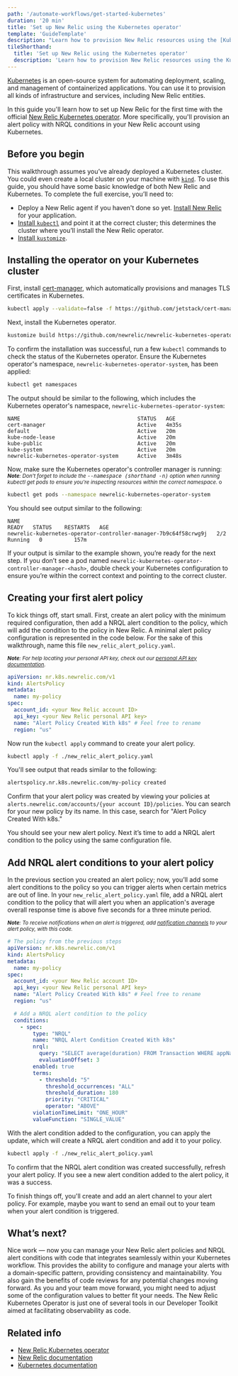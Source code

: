 ```yaml
---
path: '/automate-workflows/get-started-kubernetes'
duration: '20 min'
title: 'Set up New Relic using the Kubernetes operator'
template: 'GuideTemplate'
description: "Learn how to provision New Relic resources using the [Kubernetes operator](https://github.com/newrelic/newrelic-kubernetes-operator)."
tileShorthand:
  title: 'Set up New Relic using the Kubernetes operator'
  description: 'Learn how to provision New Relic resources using the Kubernetes operator'
---
```

<Intro>

[Kubernetes](https://kubernetes.io/) is an open-source system for automating deployment, scaling, and management of containerized applications. You can use it to provision all kinds of infrastructure and services, including New Relic entities.

In this guide you'll learn how to set up New Relic for the first time with the official [New Relic Kubernetes operator](https://github.com/newrelic/newrelic-kubernetes-operator). More specifically, you'll provision an alert policy with NRQL conditions in your New Relic account using Kubernetes.

</Intro>


## Before you begin

This walkthrough assumes you’ve already deployed a Kubernetes cluster. You could even create a local cluster on your machine with [`kind`](https://kind.sigs.k8s.io/).
To use this guide, you should have some basic knowledge of both New Relic and Kubernetes. To complete the full exercise, you’ll need to:

* Deploy a New Relic agent if you haven't done so yet. [Install New Relic](https://docs.newrelic.com/docs/agents/manage-apm-agents/installation/install-agent) for your application. 
* [Install `kubectl`](https://kubernetes.io/docs/tasks/tools/install-kubectl/) and point it at the correct cluster; this determines the cluster where you’ll install the New Relic operator.
* [Install `kustomize`](https://kubernetes-sigs.github.io/kustomize/installation/).

<Steps>
<Step>

## Installing the operator on your Kubernetes cluster

First, install [cert-manager](https://cert-manager.io/), which automatically provisions and manages TLS certificates in Kubernetes.

```bash lineNumbers=false
kubectl apply --validate=false -f https://github.com/jetstack/cert-manager/releases/download/v0.15.0/cert-manager.yaml
```

Next, install the Kubernetes operator.
```bash lineNumbers=false
kustomize build https://github.com/newrelic/newrelic-kubernetes-operator/configs/default | kubectl apply -f -
```

To confirm the installation was successful, run a few `kubectl` commands to check the status of the Kubernetes operator.
Ensure the Kubernetes operator's namespace, `newrelic-kubernetes-operator-system`, has been applied:

```bash lineNumbers=false
kubectl get namespaces
```

The output should be similar to the following, which includes the Kubernetes operator's namespace, `newrelic-kubernetes-operator-system`:

```no-highlighting lineNumbers=false
NAME                                     STATUS   AGE
cert-manager                             Active   4m35s
default                                  Active   20m
kube-node-lease                          Active   20m
kube-public                              Active   20m
kube-system                              Active   20m
newrelic-kubernetes-operator-system      Active   3m48s
```

Now, make sure the Kubernetes operator's controller manager is running: 
<small>
<em><strong>Note</strong>: Don't forget to include the <tt>--namespace (shorthand -n)</tt> option when running kubectl get pods to ensure you're inspecting resources within the correct namespace.</em>
o
</small>

```bash lineNumbers=false
kubectl get pods --namespace newrelic-kubernetes-operator-system
```

You should see output similar to the following:

```no-highlighting lineNumbers=false
NAME                                                              READY   STATUS    RESTARTS   AGE
newrelic-kubernetes-operator-controller-manager-7b9c64f58crwg9j   2/2     Running   0          157m
```

If your output is similar to the example shown, you’re ready for the next step. If you don’t see a pod named `newrelic-kubernetes-operator-controller-manager-<hash>`, double check your Kubernetes configuration to ensure you’re within the correct context and pointing to the correct cluster.


</Step>
<Step>

## Creating your first alert policy
To kick things off, start small. First, create an alert policy with the minimum required configuration, then add a NRQL alert condition to the policy, which will add the condition to the policy in New Relic.
A minimal alert policy configuration is represented in the code below. For the sake of this walkthrough, name this file `new_relic_alert_policy.yaml`.

<small><em><strong>Note</strong>: For help locating your personal API key, check out our <a href="https://docs.newrelic.com/docs/apis/get-started/intro-apis/types-new-relic-api-keys#">personal API key documentation</a>.</em></small>

```yaml lineNumbers=false
apiVersion: nr.k8s.newrelic.com/v1
kind: AlertsPolicy
metadata:
  name: my-policy
spec:
  account_id: <your New Relic account ID>
  api_key: <your New Relic personal API key>
  name: "Alert Policy Created With k8s" # Feel free to rename
  region: "us"
```


Now run the `kubectl apply` command to create your alert policy. 

```bash lineNumbers=false
kubectl apply -f ./new_relic_alert_policy.yaml
```

You'll see output that reads similar to the following:

```bash lineNumbers=false
alertspolicy.nr.k8s.newrelic.com/my-policy created
```

Confirm that your alert policy was created by viewing your policies at `alerts.newrelic.com/accounts/{your account ID}/policies`. You can search for your new policy by its name. In this case, search for "Alert Policy Created With k8s." 

You should see your new alert policy. Next it’s time to add a NRQL alert condition to the policy using the same configuration file.
</Step>
<Step>

## Add NRQL alert conditions to your alert policy
In the previous section you created an alert policy; now, you’ll add some alert conditions to the policy so you can trigger alerts when certain metrics are out of line.
In your `new_relic_alert_policy.yaml` file, add a NRQL alert condition to the policy that will alert you when an application's average overall response time is above five seconds for a three minute period.

<em><small><strong>Note</strong>: To receive notifications when an alert is triggered, add <a href="https://docs.newrelic.com/docs/alerts/new-relic-alerts/managing-notification-channels/notification-channels-control-where-send-alerts">notification channels</a> to your alert policy, with this code.</small></em>

```yaml lineNumbers=false
# The policy from the previous steps
apiVersion: nr.k8s.newrelic.com/v1
kind: AlertsPolicy
metadata:
  name: my-policy
spec:
  account_id: <your New Relic account ID>
  api_key: <your New Relic personal API key>
  name: "Alert Policy Created With k8s" # Feel free to rename
  region: "us"

  # Add a NRQL alert condition to the policy
  conditions:
    - spec:
        type: "NRQL"
        name: "NRQL Alert Condition Created With k8s"
        nrql:
          query: "SELECT average(duration) FROM Transaction WHERE appName = 'YOUR APP NAME'"
          evaluationOffset: 3
        enabled: true
        terms:
          - threshold: "5"
            threshold_occurrences: "ALL"
            threshold_duration: 180
            priority: "CRITICAL"
            operator: "ABOVE"
        violationTimeLimit: "ONE_HOUR"
        valueFunction: "SINGLE_VALUE"
```

With the alert condition added to the configuration, you can apply the update, which will create a NRQL alert condition and add it to your policy.

```bash lineNumbers=false
kubectl apply -f ./new_relic_alert_policy.yaml
```

To confirm that the NRQL alert condition was created successfully, refresh your alert policy. If you see a new alert condition added to the alert policy, it was a success.

To finish things off, you'll create and add an alert channel to your alert policy. For example, maybe you want to send an email out to your team when your alert condition is triggered.

</Step>
</Steps>

## What’s next?
Nice work — now you can manage your New Relic alert policies and NRQL alert conditions with code that integrates seamlessly within your Kubernetes workflow. This provides the ability to configure and manage your alerts with a domain-specific pattern, providing consistency and maintainability. You also gain the benefits of code reviews for any potential changes moving forward.
As you and your team move forward, you might need to adjust some of the configuration values to better fit your needs.
The New Relic Kubernetes Operator is just one of several tools in our Developer Toolkit aimed at facilitating observability as code. 

## Related info

- [New Relic Kubernetes operator](https://github.com/newrelic/newrelic-kubernetes-operator)
- [New Relic documentation](https://docs.newrelic.com)
- [Kubernetes documentation](https://kubernetes.io/docs/home/)